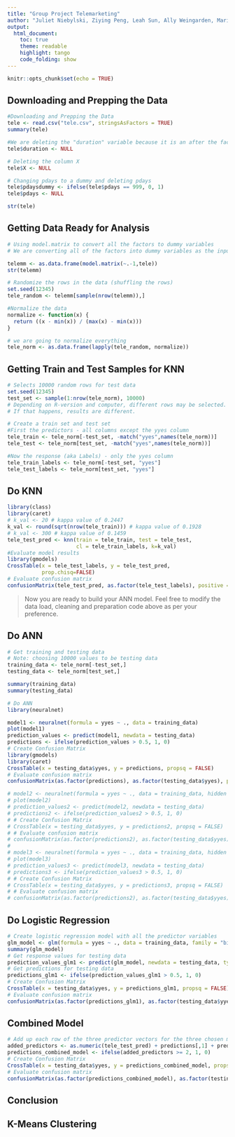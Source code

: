 ```yaml
---
title: "Group Project Telemarketing"
author: "Juliet Niebylski, Ziying Peng, Leah Sun, Ally Weingarden, Marisa Wong"
output:
  html_document:
    toc: true
    theme: readable
    highlight: tango
    code_folding: show
---
```


```r
knitr::opts_chunk$set(echo = TRUE)
```

## Downloading and Prepping the Data

```r
#Downloading and Prepping the Data
tele <- read.csv("tele.csv", stringsAsFactors = TRUE)
summary(tele)

#We are deleting the "duration" variable because it is an after the fact measurement. We only should be using variables that we know before the call
tele$duration <- NULL

# Deleting the column X
tele$X <- NULL

# Changing pdays to a dummy and deleting pdays
tele$pdaysdummy <- ifelse(tele$pdays == 999, 0, 1)
tele$pdays <- NULL

str(tele)
```

## Getting Data Ready for Analysis

```r
# Using model.matrix to convert all the factors to dummy variables
# We are converting all of the factors into dummy variables as the input into knn has to be numeric

telemm <- as.data.frame(model.matrix(~.-1,tele))
str(telemm)

# Randomize the rows in the data (shuffling the rows)
set.seed(12345)
tele_random <- telemm[sample(nrow(telemm)),]

#Normalize the data
normalize <- function(x) {
  return ((x - min(x)) / (max(x) - min(x)))
}

# we are going to normalize everything 
tele_norm <- as.data.frame(lapply(tele_random, normalize))
```


## Getting Train and Test Samples for KNN

```r
# Selects 10000 random rows for test data
set.seed(12345)
test_set <- sample(1:nrow(tele_norm), 10000) 
# Depending on R-version and computer, different rows may be selected. 
# If that happens, results are different. 

# Create a train set and test set
#First the predictors - all columns except the yyes column
tele_train <- tele_norm[-test_set, -match("yyes",names(tele_norm))]
tele_test <- tele_norm[test_set, -match("yyes",names(tele_norm))]

#Now the response (aka Labels) - only the yyes column
tele_train_labels <- tele_norm[-test_set, "yyes"]
tele_test_labels <- tele_norm[test_set, "yyes"]

```

## Do KNN

```r
library(class)
library(caret)
# k_val <- 20 # kappa value of 0.2447
k_val <- round(sqrt(nrow(tele_train))) # kappa value of 0.1928
# k_val <- 300 # kappa value of 0.1459
tele_test_pred <- knn(train = tele_train, test = tele_test,
                      cl = tele_train_labels, k=k_val)
#Evaluate model results
library(gmodels)
CrossTable(x = tele_test_labels, y = tele_test_pred, 
           prop.chisq=FALSE)
# Evaluate confusion matrix
confusionMatrix(tele_test_pred, as.factor(tele_test_labels), positive = "1")
```


> Now you are ready to build your ANN model. Feel free to modify the data load, cleaning and preparation code above as per your preference.

## Do ANN

```r
# Get training and testing data
# Note: choosing 10000 values to be testing data
training_data <- tele_norm[-test_set,]
testing_data <- tele_norm[test_set,]

summary(training_data)
summary(testing_data)

# Do ANN
library(neuralnet)

model1 <- neuralnet(formula = yyes ~ ., data = training_data)
plot(model1)
prediction_values <- predict(model1, newdata = testing_data)
predictions <- ifelse(prediction_values > 0.5, 1, 0)
# Create Confusion Matrix
library(gmodels)
library(caret)
CrossTable(x = testing_data$yyes, y = predictions, propsq = FALSE)
# Evaluate confusion matrix
confusionMatrix(as.factor(predictions), as.factor(testing_data$yyes), positive = "1")

# model2 <- neuralnet(formula = yyes ~ ., data = training_data, hidden = 3)
# plot(model2)
# prediction_values2 <- predict(model2, newdata = testing_data)
# predictions2 <- ifelse(prediction_values2 > 0.5, 1, 0)
# # Create Confusion Matrix
# CrossTable(x = testing_data$yyes, y = predictions2, propsq = FALSE)
# # Evaluate confusion matrix
# confusionMatrix(as.factor(predictions2), as.factor(testing_data$yyes), positive = "1")
# 
# model3 <- neuralnet(formula = yyes ~ ., data = training_data, hidden = c(3, 2))
# plot(model3)
# prediction_values3 <- predict(model3, newdata = testing_data)
# predictions3 <- ifelse(prediction_values3 > 0.5, 1, 0)
# # Create Confusion Matrix
# CrossTable(x = testing_data$yyes, y = predictions3, propsq = FALSE)
# # Evaluate confusion matrix
# confusionMatrix(as.factor(predictions2), as.factor(testing_data$yyes), positive = "1")
```

## Do Logistic Regression

```r
# Create logistic regression model with all the predictor variables
glm_model <- glm(formula = yyes ~ ., data = training_data, family = "binomial")
summary(glm_model)
# Get response values for testing data
prediction_values_glm1 <- predict(glm_model, newdata = testing_data, type = "response")
# Get predictions for testing data
predictions_glm1 <- ifelse(prediction_values_glm1 > 0.5, 1, 0)
# Create Confusion Matrix
CrossTable(x = testing_data$yyes, y = predictions_glm1, propsq = FALSE)
# Evaluate confusion matrix
confusionMatrix(as.factor(predictions_glm1), as.factor(testing_data$yyes), positive = "1")
```

## Combined Model

```r
# Add up each row of the three predictor vectors for the three chosen models
added_predictors <- as.numeric(tele_test_pred) + predictions[,1] + predictions_glm1
predictions_combined_model <- ifelse(added_predictors >= 2, 1, 0)
# Create Confusion Matrix
CrossTable(x = testing_data$yyes, y = predictions_combined_model, propsq = FALSE)
# Evaluate confusion matrix
confusionMatrix(as.factor(predictions_combined_model), as.factor(testing_data$yyes), positive = "1")
```


## Conclusion





## K-Means Clustering

```r

```



